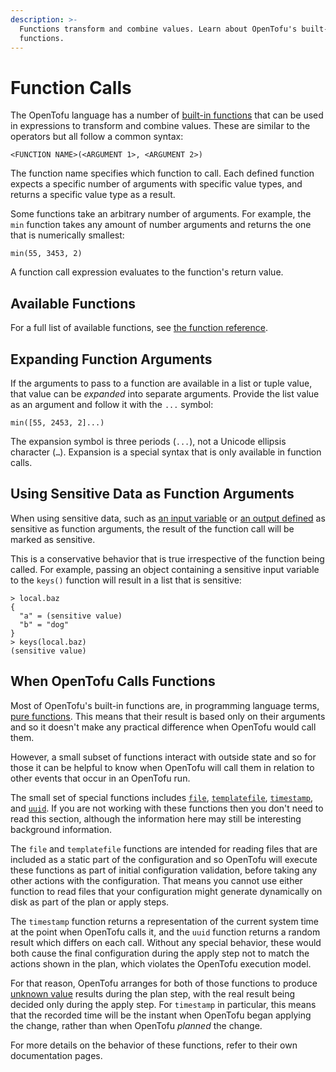 ```yaml
---
description: >-
  Functions transform and combine values. Learn about OpenTofu's built-in
  functions.
---
```


# Function Calls

The OpenTofu language has a number of
[built-in functions](../../language/functions.mdx) that can be used
in expressions to transform and combine values. These
are similar to the operators but all follow a common syntax:

```hcl
<FUNCTION NAME>(<ARGUMENT 1>, <ARGUMENT 2>)
```

The function name specifies which function to call. Each defined function
expects a specific number of arguments with specific value types, and returns a
specific value type as a result.

Some functions take an arbitrary number of arguments. For example, the `min`
function takes any amount of number arguments and returns the one that is
numerically smallest:

```hcl
min(55, 3453, 2)
```

A function call expression evaluates to the function's return value.

## Available Functions

For a full list of available functions, see
[the function reference](../../language/functions.mdx).

## Expanding Function Arguments

If the arguments to pass to a function are available in a list or tuple value,
that value can be _expanded_ into separate arguments. Provide the list value as
an argument and follow it with the `...` symbol:

```hcl
min([55, 2453, 2]...)
```

The expansion symbol is three periods (`...`), not a Unicode ellipsis character
(`…`). Expansion is a special syntax that is only available in function calls.

## Using Sensitive Data as Function Arguments

When using sensitive data, such as [an input variable](../../language/values/variables.mdx#suppressing-values-in-cli-output)
or [an output defined](../../language/values/outputs.mdx#sensitive-suppressing-values-in-cli-output) as sensitive
as function arguments, the result of the function call will be marked as sensitive.

This is a conservative behavior that is true irrespective of the function being
called. For example, passing an object containing a sensitive input variable to
the `keys()` function will result in a list that is sensitive:

```shell
> local.baz
{
  "a" = (sensitive value)
  "b" = "dog"
}
> keys(local.baz)
(sensitive value)
```

## When OpenTofu Calls Functions

Most of OpenTofu's built-in functions are, in programming language terms,
[pure functions](https://en.wikipedia.org/wiki/Pure_function). This means that
their result is based only on their arguments and so it doesn't make any
practical difference when OpenTofu would call them.

However, a small subset of functions interact with outside state and so for
those it can be helpful to know when OpenTofu will call them in relation to
other events that occur in an OpenTofu run.

The small set of special functions includes
[`file`](../../language/functions/file.mdx),
[`templatefile`](../../language/functions/templatefile.mdx),
[`timestamp`](../../language/functions/timestamp.mdx),
and [`uuid`](../../language/functions/uuid.mdx).
If you are not working with these functions then you don't need
to read this section, although the information here may still be interesting
background information.

The `file` and `templatefile` functions are intended for reading files that
are included as a static part of the configuration and so OpenTofu will
execute these functions as part of initial configuration validation, before
taking any other actions with the configuration. That means you cannot use
either function to read files that your configuration might generate
dynamically on disk as part of the plan or apply steps.

The `timestamp` function returns a representation of the current system time
at the point when OpenTofu calls it, and the `uuid` function returns a random
result which differs on each call. Without any special behavior, these would
both cause the final configuration during the apply step not to match the
actions shown in the plan, which violates the OpenTofu execution model.

For that reason, OpenTofu arranges for both of those functions to produce
[unknown value](references/index.mdx#values-not-yet-known) results during the
plan step, with the real result being decided only during the apply step.
For `timestamp` in particular, this means that the recorded time will be
the instant when OpenTofu began applying the change, rather than when
OpenTofu _planned_ the change.

For more details on the behavior of these functions, refer to their own
documentation pages.
